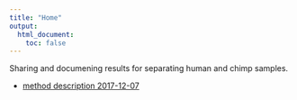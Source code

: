 ```yaml
---
title: "Home"
output:
  html_document:
    toc: false
---
```


Sharing and documening results for separating human and chimp samples.


* [method description 2017-12-07](methods-20171207.html)
